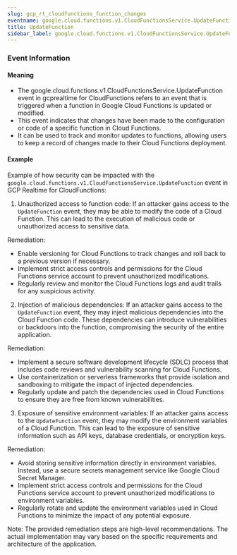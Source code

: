 ```yaml
--- 
slug: gcp_rt_cloudfunctions_function_changes
eventname: google.cloud.functions.v1.CloudFunctionsService.UpdateFunction
title: UpdateFunction
sidebar_label: google.cloud.functions.v1.CloudFunctionsService.UpdateFunction
---
```

                       
### Event Information

#### Meaning

- The google.cloud.functions.v1.CloudFunctionsService.UpdateFunction event in gcprealtime for CloudFunctions refers to an event that is triggered when a function in Google Cloud Functions is updated or modified.
- This event indicates that changes have been made to the configuration or code of a specific function in Cloud Functions.
- It can be used to track and monitor updates to functions, allowing users to keep a record of changes made to their Cloud Functions deployment.

#### Example

Example of how security can be impacted with the `google.cloud.functions.v1.CloudFunctionsService.UpdateFunction` event in GCP Realtime for CloudFunctions:

1. Unauthorized access to function code: If an attacker gains access to the `UpdateFunction` event, they may be able to modify the code of a Cloud Function. This can lead to the execution of malicious code or unauthorized access to sensitive data. 

Remediation: 
- Enable versioning for Cloud Functions to track changes and roll back to a previous version if necessary.
- Implement strict access controls and permissions for the Cloud Functions service account to prevent unauthorized modifications.
- Regularly review and monitor the Cloud Functions logs and audit trails for any suspicious activity.

2. Injection of malicious dependencies: If an attacker gains access to the `UpdateFunction` event, they may inject malicious dependencies into the Cloud Function code. These dependencies can introduce vulnerabilities or backdoors into the function, compromising the security of the entire application.

Remediation:
- Implement a secure software development lifecycle (SDLC) process that includes code reviews and vulnerability scanning for Cloud Functions.
- Use containerization or serverless frameworks that provide isolation and sandboxing to mitigate the impact of injected dependencies.
- Regularly update and patch the dependencies used in Cloud Functions to ensure they are free from known vulnerabilities.

3. Exposure of sensitive environment variables: If an attacker gains access to the `UpdateFunction` event, they may modify the environment variables of a Cloud Function. This can lead to the exposure of sensitive information such as API keys, database credentials, or encryption keys.

Remediation:
- Avoid storing sensitive information directly in environment variables. Instead, use a secure secrets management service like Google Cloud Secret Manager.
- Implement strict access controls and permissions for the Cloud Functions service account to prevent unauthorized modifications to environment variables.
- Regularly rotate and update the environment variables used in Cloud Functions to minimize the impact of any potential exposure.

Note: The provided remediation steps are high-level recommendations. The actual implementation may vary based on the specific requirements and architecture of the application.


 